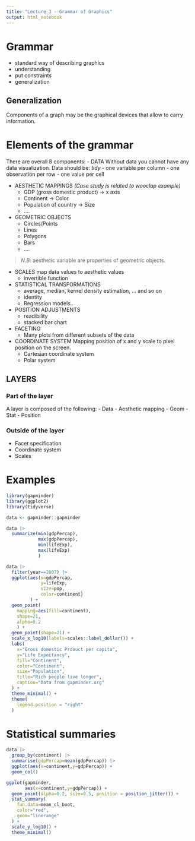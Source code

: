 ```yaml
---
title: "Lecture_3 - Grammar of Graphics"
output: html_notebook
---
```


# Grammar

- standard way of describing graphics
- understanding
- put constraints
- generalization

## Generalization

Components of a graph may be the graphical devices that allow to carry information.

# Elements of the grammar

There are overall 8 components:
- DATA
  Without data you cannot have any data visualization.
  Data should be: *tidy*
    - one variable per column
    - one observation per row
    - one value per cell

- AESTHETIC MAPPINGS *(Case study is related to wooclap example)*
  - GDP (gross domestic product) -> x axis
  - Continent -> Color
  - Population of country -> Size
  - ....

- GEOMETRIC OBJECTS
  - Circles/Points
  - Lines
  - Polygons
  - Bars
  - ....

>*N.B*: aesthetic variable are properties of geometric objects.

- SCALES
  map data values to aesthetic values
  - invertible function  

- STATISTICAL TRANSFORMATIONS
  - average, median, kernel density estimation, ... and so on
  - identity
  - Regression models..

- POSITION ADJUSTMENTS
  - readibility
  - stacked bar chart
  
- FACETING
  - Many plots from different subsets of the data

- COORDINATE SYSTEM
  Mapping position of x and y scale to pixel position on the screen.
  - Cartesian coordinate system
  - Polar system
  
## LAYERS

### Part of the layer
A layer is composed of the following:
- Data
- Aesthetic mapping
- Geom
- Stat
- Position
  
### Outside of the layer
- Facet specification
- Coordinate system
- Scales

# Examples
  
```r
library(gapminder)
library(ggplot2)
library(tidyverse)
```
```r
data <- gapminder::gapminder
```

```r
data |> 
  summarize(min(gdpPercap),
            max(gdpPercap),
            min(lifeExp),
            max(lifeExp)
            )
```

```r
data |> 
  filter(year==2007) |>
  ggplot(aes(x=gdpPercap,
             y=lifeExp,
             size=pop,
             color=continent)
         ) +
  geom_point(
    mapping=aes(fill=continent),
    shape=21,
    alpha=0.2
    ) +
  geom_point(shape=21) +
  scale_x_log10(labels=scales::label_dollar()) +
  labs(
    x="Gross domestic Prdouct per capita",
    y="Life Expectancy",
    fill="Continent",
    color="Continent",
    size="Population",
    title="Rich people live longer",
    caption="Data from gapminder.org"
  ) +
  theme_minimal() +
  theme(
    legend.position = "right"
  )
```

# Statistical summaries

```r
data |>
  group_by(continent) |>
  summarise(gdpPercap=mean(gdpPercap)) |>
  ggplot(aes(x=continent,y=gdpPercap)) +
  geom_col()
```

```r
ggplot(gapminder, 
       aes(x=continent,y=gdpPercap)) + 
  geom_point(alpha=0.2, size=0.5, position = position_jitter()) +
  stat_summary(
    fun.data=mean_cl_boot,
    color="red",
    geom="linerange"
  ) + 
  scale_y_log10() +
  theme_minimal()
```
  
  
